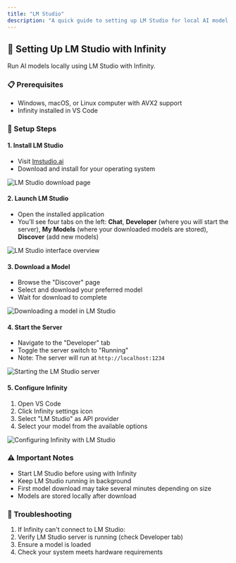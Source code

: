 ```yaml
---
title: "LM Studio"
description: "A quick guide to setting up LM Studio for local AI model execution with Infinity."
---
```


## 🤖 Setting Up LM Studio with Infinity

Run AI models locally using LM Studio with Infinity.

### 📋 Prerequisites

-   Windows, macOS, or Linux computer with AVX2 support
-   Infinity installed in VS Code

### 🚀 Setup Steps

#### 1. Install LM Studio

-   Visit [lmstudio.ai](https://lmstudio.ai)
-   Download and install for your operating system

<Frame>
	<img src="https://storage.googleapis.com/infinity_public_images/docs/assets/image%20(7).png" alt="LM Studio download page" />
</Frame>

#### 2. Launch LM Studio

-   Open the installed application
-   You'll see four tabs on the left: **Chat**, **Developer** (where you will start the server), **My Models** (where your downloaded models are stored), **Discover** (add new models)

<Frame>
	<img
		src="https://storage.googleapis.com/infinity_public_images/docs/assets/image%20(10).png"
		alt="LM Studio interface overview"
	/>
</Frame>

#### 3. Download a Model

-   Browse the "Discover" page
-   Select and download your preferred model
-   Wait for download to complete

<Frame>
	<img
		src="https://storage.googleapis.com/infinity_public_images/docs/assets/lm-studio-download-model.gif"
		alt="Downloading a model in LM Studio"
	/>
</Frame>

#### 4. Start the Server

-   Navigate to the "Developer" tab
-   Toggle the server switch to "Running"
-   Note: The server will run at `http://localhost:1234`

<Frame>
	<img
		src="https://storage.googleapis.com/infinity_public_images/docs/assets/lm-studio-starting-server.gif"
		alt="Starting the LM Studio server"
	/>
</Frame>

#### 5. Configure Infinity

1. Open VS Code
2. Click Infinity settings icon
3. Select "LM Studio" as API provider
4. Select your model from the available options

<Frame>
	<img
		src="https://storage.googleapis.com/infinity_public_images/docs/assets/lm-studio-select-model-infinity.gif"
		alt="Configuring Infinity with LM Studio"
	/>
</Frame>

### ⚠️ Important Notes

-   Start LM Studio before using with Infinity
-   Keep LM Studio running in background
-   First model download may take several minutes depending on size
-   Models are stored locally after download

### 🔧 Troubleshooting

1. If Infinity can't connect to LM Studio:
2. Verify LM Studio server is running (check Developer tab)
3. Ensure a model is loaded
4. Check your system meets hardware requirements
